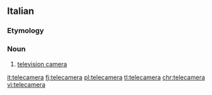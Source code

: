 ==Italian==

===Etymology===
{{etyl|en|it}} {{prefix|tele|camera|lang=it}}

===Noun===
{{it-noun|f}}

# [[television camera]]

[[it:telecamera]]
[[fj:telecamera]]
[[pl:telecamera]]
[[tl:telecamera]]
[[chr:telecamera]]
[[vi:telecamera]]